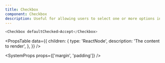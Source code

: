 ```yaml
---
title: Checkbox
component: Checkbox
description: Useful for allowing users to select one or more options in a form.
---
```


```js live
<Checkbox defaultChecked>Accept</Checkbox>
```

<PropsTable
  data={{
    children: {
      type: 'ReactNode',
      description: 'The content to render',
    },
  }}
/>

<SystemProps props={['margin', 'padding']} />
